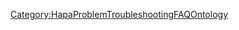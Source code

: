 <includeonly>{{METADATA|Keywords={{{HasKeyword|}}}|HasEntityTitle={{{HasEntityTitle}}}|HasEntityBlurb={{{HasEntityBlurb|}}}|HasEntityType=BusinessService}}
</includeonly>
<noinclude>[[Category:HapaProblemTroubleshootingFAQOntology]]</noinclude>
